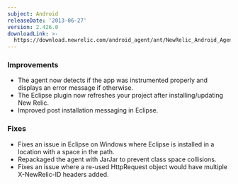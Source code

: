 ```yaml
---
subject: Android
releaseDate: '2013-06-27'
version: 2.426.0
downloadLink: >-
  https://download.newrelic.com/android_agent/ant/NewRelic_Android_Agent_2.426.0.zip
---
```


### Improvements

* The agent now detects if the app was instrumented properly and displays an error message if otherwise.
* The Eclipse plugin now refreshes your project after installing/updating New Relic.
* Improved post installation messaging in Eclipse.

### Fixes

* Fixes an issue in Eclipse on Windows where Eclipse is installed in a location with a space in the path.
* Repackaged the agent with JarJar to prevent class space collisions.
* Fixes an issue where a re-used HttpRequest object would have multiple X-NewRelic-ID headers added.
